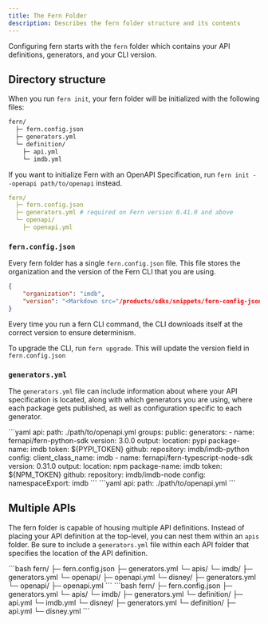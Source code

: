 ```yaml
---
title: The Fern Folder
description: Describes the fern folder structure and its contents
---
```


Configuring fern starts with the `fern` folder which contains your API definitions, generators, and your CLI version.

## Directory structure

When you run `fern init`, your fern folder will be initialized with the following files:
```bash
fern/
  ├─ fern.config.json
  ├─ generators.yml
  └─ definition/
    ├─ api.yml
    └─ imdb.yml
```

If you want to initialize Fern with an OpenAPI Specification, run `fern init --openapi path/to/openapi` instead.
```yaml
fern/
  ├─ fern.config.json
  ├─ generators.yml # required on Fern version 0.41.0 and above
  └─ openapi/
    ├─ openapi.yml
```

### `fern.config.json`

Every fern folder has a single `fern.config.json` file. This file stores the organization and
the version of the Fern CLI that you are using. 

```json
{
    "organization": "imdb",
    "version": "<Markdown src="/products/sdks/snippets/fern-config-json-version.mdx"/>"
}
```

Every time you run a fern CLI command, the CLI downloads itself at the correct version to ensure 
determinism. 

<Note>To upgrade the CLI, run `fern upgrade`. This will update the version field in `fern.config.json` </Note>

### `generators.yml`

The `generators.yml` file can include information about where your API specification is located, along with which generators you are using, where each package gets published, as well as configuration specific to each generator. 

<AccordionGroup>
<Accordion title="generators.yml for Python + TypeScript SDKs">
```yaml
api: 
  path: ./path/to/openapi.yml
groups:
  public:
    generators:
      - name: fernapi/fern-python-sdk
        version: 3.0.0
        output:
          location: pypi
          package-name: imdb
          token: ${PYPI_TOKEN}
        github:
          repository: imdb/imdb-python
        config:
          client_class_name: imdb
      - name: fernapi/fern-typescript-node-sdk
        version: 0.31.0
        output:
          location: npm
          package-name: imdb
          token: ${NPM_TOKEN}
        github:
          repository: imdb/imdb-node
        config:
          namespaceExport: imdb
```
</Accordion>
<Accordion title="generators.yml for locating an API definition">
```yaml
api: 
  path: ./path/to/openapi.yml
```
</Accordion>
</AccordionGroup>

## Multiple APIs

The fern folder is capable of housing multiple API definitions. Instead of placing your API definition at the top-level, you can nest them within an `apis` folder. Be sure to include a `generators.yml` file within each API folder that specifies the location of the API definition. 

<Tabs>
<Tab title="OpenAPI Definition">
```bash
fern/
  ├─ fern.config.json
  ├─ generators.yml
  └─ apis/
    └─ imdb/
        ├─ generators.yml
        └─ openapi/
          ├─ openapi.yml
    └─ disney/
        ├─ generators.yml
        └─ openapi/
          ├─ openapi.yml
```
</Tab>
<Tab title="Fern Definition">
```bash
fern/
  ├─ fern.config.json
  ├─ generators.yml
  └─ apis/
    └─ imdb/
        ├─ generators.yml
        └─ definition/
          ├─ api.yml
          └─ imdb.yml
    └─ disney/
        ├─ generators.yml
        └─ definition/
          ├─ api.yml
          └─ disney.yml
```
</Tab>
</Tabs>
